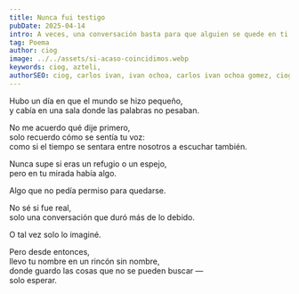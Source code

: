 ```yaml
---
title: Nunca fui testigo
pubDate: 2025-04-14
intro: A veces, una conversación basta para que alguien se quede en ti para siempre.
tag: Poema
author: ciog
image: ../../assets/si-acaso-coincidimos.webp
keywords: ciog, azteli, 
authorSEO: ciog, carlos ivan, ivan ochoa, carlos ivan ochoa gomez, ciog.dev
---
```



Hubo un día en que el mundo se hizo pequeño,  
y cabía en una sala donde las palabras no pesaban.


No me acuerdo qué dije primero,  
solo recuerdo cómo se sentía tu voz:  
como si el tiempo se sentara entre nosotros a escuchar también.


Nunca supe si eras un refugio o un espejo, <br/>
pero en tu mirada había algo.

Algo que no pedía permiso para quedarse.


No sé si fue real, <br/>
solo una conversación que duró más de lo debido.  

O tal vez solo lo imaginé.


Pero desde entonces, <br/>
llevo tu nombre en un rincón sin nombre, <br/>
donde guardo las cosas que no se pueden buscar —  
solo esperar.